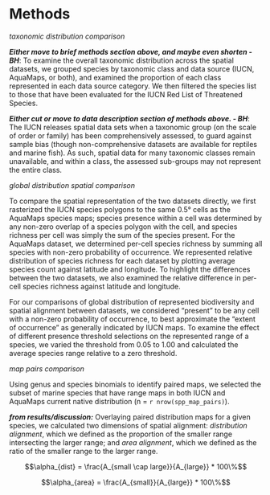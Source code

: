 
# Methods

_taxonomic distribution comparison_

___Either move to brief methods section above, and maybe even shorten - BH___: To examine the overall taxonomic distribution across the spatial datasets, we grouped species by taxonomic class and data source (IUCN, AquaMaps, or both), and examined the proportion of each class represented in each data source category.  We then filtered the species list to those that have been evaluated for the IUCN Red List of Threatened Species.

___Either cut or move to data description section of methods above. - BH___: The IUCN releases spatial data sets when a taxonomic group (on the scale of order or family) has been comprehensively assessed, to guard against sample bias (though non-comprehensive datasets are available for reptiles and marine fish).  As such, spatial data for many taxonomic classes remain unavailable, and within a class, the assessed sub-groups may not represent the entire class. 

_global distribution spatial comparison_

To compare the spatial representation of the two datasets directly, we first rasterized the IUCN species polygons to the same 0.5° cells as the AquaMaps species maps; species presence within a cell was determined by any non-zero overlap of a species polygon with the cell, and species richness per cell was simply the sum of the species present.  For the AquaMaps dataset, we determined per-cell species richness by summing all species with non-zero probability of occurrence.  We represented relative distribution of species richness for each dataset by plotting average species count against latitude and longitude.  To highlight the differences between the two datasets, we also examined the relative difference in per-cell species richness against latitude and longitude.

For our comparisons of global distribution of represented biodiversity and spatial alignment between datasets, we considered "present" to be any cell with a non-zero probability of occurrence, to best approximate the "extent of occurrence" as generally indicated by IUCN maps.  To examine the effect of different presence threshold selections on the represented range of a species, we varied the threshold from 0.05 to 1.00 and calculated the average species range relative to a zero threshold.

_map pairs comparison_

Using genus and species binomials to identify paired maps, we selected the subset of marine species that have range maps in both IUCN and AquaMaps current native distribution (n = `r nrow(spp_map_pairs)`).  

___from results/discussion:___ Overlaying paired distribution maps for a given species, we calculated two dimensions of spatial alignment: _distribution alignment_, which we defined as the proportion of the smaller range intersecting the larger range; and _area alignment_, which we defined as the ratio of the smaller range to the larger range.

$$\alpha_{dist} = \frac{A_{small \cap large}}{A_{large}} * 100\%$$

$$\alpha_{area} = \frac{A_{small}}{A_{large}} * 100\%$$

